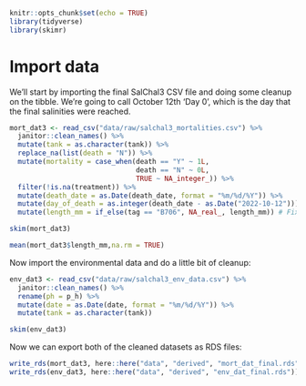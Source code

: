 ```r
knitr::opts_chunk$set(echo = TRUE)
library(tidyverse)
library(skimr)
```

# Import data

We'll start by importing the final SalChal3 CSV file and doing some cleanup on the tibble. We're going to call October 12th 'Day 0', which is the day that the final salinities were reached.

```r
mort_dat3 <- read_csv("data/raw/salchal3_mortalities.csv") %>%
  janitor::clean_names() %>%
  mutate(tank = as.character(tank)) %>%
  replace_na(list(death = "N")) %>%
  mutate(mortality = case_when(death == "Y" ~ 1L,
                               death == "N" ~ 0L,
                               TRUE ~ NA_integer_)) %>%
  filter(!is.na(treatment)) %>%
  mutate(death_date = as.Date(death_date, format = "%m/%d/%Y")) %>%
  mutate(day_of_death = as.integer(death_date - as.Date("2022-10-12"))) %>% # Day 0
  mutate(length_mm = if_else(tag == "B706", NA_real_, length_mm)) # Fix length of one individual that died before measurement 

skim(mort_dat3)
```

```r
mean(mort_dat3$length_mm,na.rm = TRUE)
```

Now import the environmental data and do a little bit of cleanup:

```r
env_dat3 <- read_csv("data/raw/salchal3_env_data.csv") %>%
  janitor::clean_names() %>%
  rename(ph = p_h) %>%
  mutate(date = as.Date(date, format = "%m/%d/%Y")) %>%
  mutate(tank = as.character(tank))

skim(env_dat3)
```

Now we can export both of the cleaned datasets as RDS files:

```r

write_rds(mort_dat3, here::here("data", "derived", "mort_dat_final.rds"))
write_rds(env_dat3, here::here("data", "derived", "env_dat_final.rds"))

```


